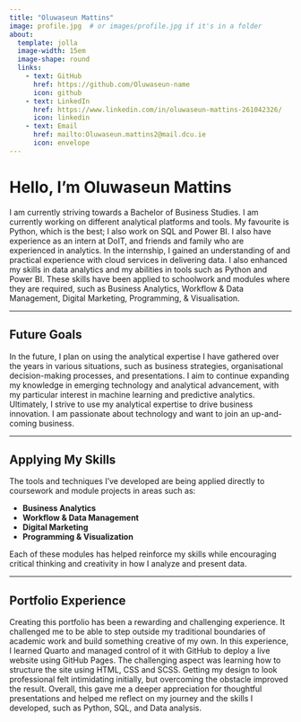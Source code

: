 ```yaml
---
title: "Oluwaseun Mattins"
image: profile.jpg  # or images/profile.jpg if it's in a folder
about:
  template: jolla
  image-width: 15em
  image-shape: round
  links:
    - text: GitHub
      href: https://github.com/Oluwaseun-name
      icon: github
    - text: LinkedIn
      href: https://www.linkedin.com/in/oluwaseun-mattins-261042326/
      icon: linkedin
    - text: Email
      href: mailto:Oluwaseun.mattins2@mail.dcu.ie
      icon: envelope
---
```


      
# Hello, I'm Oluwaseun Mattins

I am currently striving towards a Bachelor of Business Studies. I am currently working on different analytical platforms and tools. My favourite is Python, which is the best; I also work on SQL and Power BI. I also have experience as an intern at DoIT, and friends and family who are experienced in analytics. In the internship, I gained an understanding of and practical experience with cloud services in delivering data. I also enhanced my skills in data analytics and my abilities in tools such as Python and Power BI. These skills have been applied to schoolwork and modules where they are required, such as Business Analytics, Workflow & Data Management, Digital Marketing, Programming, & Visualisation.

---

## Future Goals

In the future, I plan on using the analytical expertise I have gathered over the years in various situations, such as business strategies, organisational decision-making processes, and presentations. I aim to continue expanding my knowledge in emerging technology and analytical advancement, with my particular interest in machine learning and predictive analytics. Ultimately, I strive to use my analytical expertise to drive business innovation. I am passionate about technology and want to join an up-and-coming business.

---

##  Applying My Skills

The tools and techniques I’ve developed are being applied directly to coursework and module projects in areas such as:

- **Business Analytics**
- **Workflow & Data Management**
- **Digital Marketing**
- **Programming & Visualization**

Each of these modules has helped reinforce my skills while encouraging critical thinking and creativity in how I analyze and present data.

---

## Portfolio Experience

Creating this portfolio has been a rewarding and challenging experience. It challenged me to be able to step outside my traditional boundaries of academic work and build something creative of my own. In this experience, I learned Quarto and managed control of it with GitHub to deploy a live website using GitHub Pages. The challenging aspect was learning how to structure the site using HTML, CSS and SCSS. Getting my design to look professional felt intimidating initially, but overcoming the obstacle improved the result. Overall, this gave me a deeper appreciation for thoughtful presentations and helped me reflect on my journey and the skills I developed, such as Python, SQL, and Data analysis.

